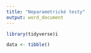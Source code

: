 ```yaml
---
title: "Neparametrické testy"
output: word_document
---
```

```r
library(tidyverse)i
```
```r
data <- tibble()
```
